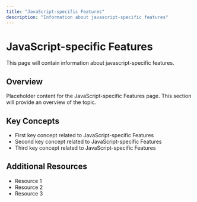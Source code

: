 ```yaml
---
title: "JavaScript-specific Features"
description: "Information about javascript-specific features"
---
```


# JavaScript-specific Features

This page will contain information about javascript-specific features.

## Overview

Placeholder content for the JavaScript-specific Features page. This section will provide an overview of the topic.

## Key Concepts

- First key concept related to JavaScript-specific Features
- Second key concept related to JavaScript-specific Features
- Third key concept related to JavaScript-specific Features

## Additional Resources

- Resource 1
- Resource 2
- Resource 3
